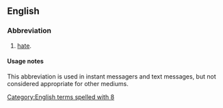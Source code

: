 ==English==

===Abbreviation===
{{head|en|abbreviation}}

# {{context|Internet slang|text messaging|lang=en}} [[hate]].

====Usage notes====
This abbreviation is used in instant messagers and text messages, but not considered appropriate for other mediums.

[[Category:English terms spelled with 8]]